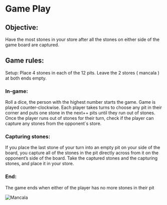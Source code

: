 # Game Play

## Objective:

Have the most stones in your store after all the stones on either side of the game board are captured.

## Game rules:

Setup:
Place 4 stones in each of the 12 pits. Leave the 2 stores ( mancala ) at both ends empty.

### In-game:

Roll a dice, the person with the highest number starts the game.
Game is played counter-clockwise.
Each player takes turns to choose any pit in their corner and puts one stone in the next++ pits until they run out of stones.
Once the player runs out of stones for their turn, check if the player can capture any stones from the opponent`s store.

### Capturing stones:

If you place the last stone of your turn into an empty pit on your side of the board, you capture all of the stones in the pit directly across from it on the opponent’s side of the board. Take the captured stones and the capturing stones, and place it in your store.

### End:

The game ends when either of the player has no more stones in their pit

![Mancala](/mancala-sketch.png)
